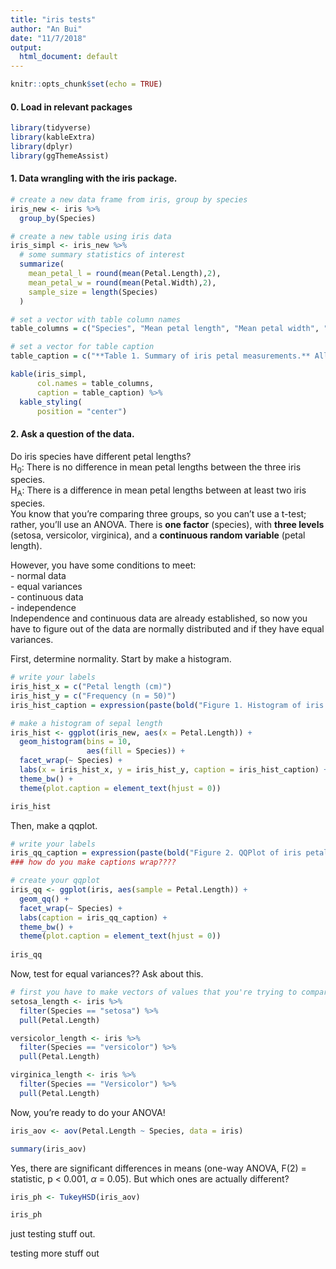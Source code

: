 ```yaml
---
title: "iris tests"
author: "An Bui"
date: "11/7/2018"
output:
  html_document: default
---
```


```r
knitr::opts_chunk$set(echo = TRUE)
```
#### 0. Load in relevant packages
```r
library(tidyverse)
library(kableExtra)
library(dplyr)
library(ggThemeAssist)
```

#### 1. Data wrangling with the iris package.
```r
# create a new data frame from iris, group by species
iris_new <- iris %>% 
  group_by(Species)
```

```r
# create a new table using iris data
iris_simpl <- iris_new %>%
  # some summary statistics of interest
  summarize(
    mean_petal_l = round(mean(Petal.Length),2),
    mean_petal_w = round(mean(Petal.Width),2),
    sample_size = length(Species)
  )

# set a vector with table column names
table_columns = c("Species", "Mean petal length", "Mean petal width", "Sample size")

# set a vector for table caption
table_caption = c("**Table 1. Summary of iris petal measurements.** All measurements are in centimeters and come from the famous (Fisher's or Anderson's) iris dataset.")

kable(iris_simpl,
      col.names = table_columns,
      caption = table_caption) %>% 
  kable_styling(
      position = "center")
```
#### 2. Ask a question of the data.
Do iris species have different petal lengths?  
H~0~: There is no difference in mean petal lengths between the three iris species.  
H~A~: There is a difference in mean petal lengths between at least two iris species.  
You know that you're comparing three groups, so you can't use a t-test; rather, you'll use an ANOVA. There is **one factor** (species), with **three levels** (setosa, versicolor, virginica), and a **continuous random variable** (petal length).  

However, you have some conditions to meet:  
- normal data  
- equal variances  
- continuous data  
- independence  
Independence and continuous data are already established, so now you have to figure out of the data are normally distributed and if they have equal variances.  

First, determine normality. Start by make a histogram.
```r
# write your labels
iris_hist_x = c("Petal length (cm)")
iris_hist_y = c("Frequency (n = 50)")
iris_hist_caption = expression(paste(bold("Figure 1. Histogram of iris petal lengths. "), "Data are normally distributed."))

# make a histogram of sepal length
iris_hist <- ggplot(iris_new, aes(x = Petal.Length)) +
  geom_histogram(bins = 10,
                 aes(fill = Species)) +
  facet_wrap(~ Species) +
  labs(x = iris_hist_x, y = iris_hist_y, caption = iris_hist_caption) +
  theme_bw() +
  theme(plot.caption = element_text(hjust = 0))

iris_hist

```
Then, make a qqplot.
```r
# write your labels
iris_qq_caption = expression(paste(bold("Figure 2. QQPlot of iris petal lengths. "), "There is a linear relationship between values drawn from a theoretically normally distributed population (x-axis) and sample values (y-axis), therefore data are normally distributed."))
### how do you make captions wrap????

# create your qqplot
iris_qq <- ggplot(iris, aes(sample = Petal.Length)) +
  geom_qq() +
  facet_wrap(~ Species) +
  labs(caption = iris_qq_caption) +
  theme_bw() +
  theme(plot.caption = element_text(hjust = 0))
  
iris_qq
```

Now, test for equal variances?? Ask about this.
```r
# first you have to make vectors of values that you're trying to compare
setosa_length <- iris %>% 
  filter(Species == "setosa") %>% 
  pull(Petal.Length)

versicolor_length <- iris %>% 
  filter(Species == "versicolor") %>% 
  pull(Petal.Length)

virginica_length <- iris %>% 
  filter(Species == "Versicolor") %>% 
  pull(Petal.Length)
```

Now, you're ready to do your ANOVA!
```r
iris_aov <- aov(Petal.Length ~ Species, data = iris)

summary(iris_aov)
```
Yes, there are significant differences in means (one-way ANOVA, F(2) = statistic, p < 0.001, $\alpha$ = 0.05). But which ones are actually different?

```r
iris_ph <- TukeyHSD(iris_aov)

iris_ph
```

just testing stuff out.

testing more stuff out














